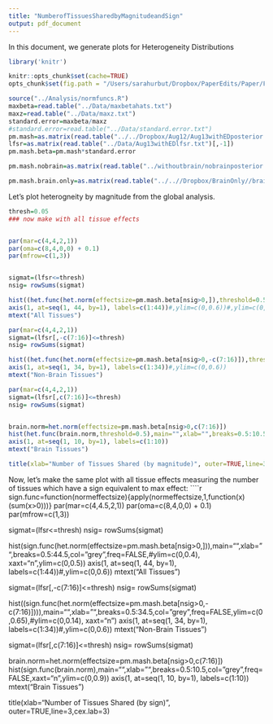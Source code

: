 ```yaml
---
title: "NumberofTissuesSharedbyMagnitudeandSign"
output: pdf_document
---
```


In this document, we generate plots for Heterogeneity Distributions

```r
library('knitr')

knitr::opts_chunk$set(cache=TRUE)
opts_chunk$set(fig.path = "/Users/sarahurbut/Dropbox/PaperEdits/Paper/Figures/") 

source("../Analysis/normfuncs.R")
maxbeta=read.table("../Data/maxbetahats.txt")
maxz=read.table("../Data/maxz.txt")
standard.error=maxbeta/maxz
#standard.error=read.table("../Data/standard.error.txt")
pm.mash=as.matrix(read.table("../../Dropbox/Aug12/Aug13withEDposterior.means.txt")[,-1])
lfsr=as.matrix(read.table("../Data/Aug13withEDlfsr.txt")[,-1])
pm.mash.beta=pm.mash*standard.error

pm.mash.nobrain=as.matrix(read.table("../withoutbrain/nobrainposterior.means.txt")[,-1])*standard.error[,-c(7:16)]

pm.mash.brain.only=as.matrix(read.table("../..//Dropbox/BrainOnly//brainonlyposterior.means.txt")[,-1])*standard.error[,c(7:16)]

```

Let's plot heterogneity by magnitude from the global analysis.

```r
thresh=0.05
### now make with all tissue effects


par(mar=c(4,4,2,1))
par(oma=c(8,4,0,0) + 0.1)
par(mfrow=c(1,3))


sigmat=(lfsr<=thresh)
nsig= rowSums(sigmat)

hist((het.func(het.norm(effectsize=pm.mash.beta[nsig>0,]),threshold=0.5)),main="",xlab="",breaks=0.5:44.5,col="grey",freq=FALSE,ylim=c(0,0.5),xaxt="n")
axis(1, at=seq(1, 44, by=1), labels=c(1:44))#,ylim=c(0,0.6))#,ylim=c(0,0.6))
mtext("All Tissues")

par(mar=c(4,4,2,1))
sigmat=(lfsr[,-c(7:16)]<=thresh)
nsig= rowSums(sigmat)

hist((het.func(het.norm(effectsize=pm.mash.beta[nsig>0,-c(7:16)]),threshold=0.5)),main="",xlab="",breaks=0.5:34.5,col="grey",freq=FALSE,ylim=c(0,0.65),xaxt="n")
axis(1, at=seq(1, 34, by=1), labels=c(1:34))#,ylim=c(0,0.6))
mtext("Non-Brain Tissues")

par(mar=c(4,4,2,1))
sigmat=(lfsr[,c(7:16)]<=thresh)
nsig= rowSums(sigmat)


brain.norm=het.norm(effectsize=pm.mash.beta[nsig>0,c(7:16)])
hist(het.func(brain.norm,threshold=0.5),main="",xlab="",breaks=0.5:10.5,col="grey",freq=FALSE,xaxt="n",ylim=c(0,0.9))
axis(1, at=seq(1, 10, by=1), labels=c(1:10))
mtext("Brain Tissues")

title(xlab="Number of Tissues Shared (by magnitude)", outer=TRUE,line=3,cex.lab=3)
````




Now, let's make the same plot with all tissue effects measuring the number of tissues which have a sign equivalent to max effect:
````r

sign.func=function(normeffectsize){apply(normeffectsize,1,function(x)(sum(x>0)))}
par(mar=c(4,4.5,2,1))
par(oma=c(8,4,0,0) + 0.1)
par(mfrow=c(1,3))



sigmat=(lfsr<=thresh)
nsig= rowSums(sigmat)

hist(sign.func(het.norm(effectsize=pm.mash.beta[nsig>0,])),main="",xlab="",breaks=0.5:44.5,col="grey",freq=FALSE,#ylim=c(0,0.4),
     xaxt="n",ylim=c(0,0.5))
axis(1, at=seq(1, 44, by=1), labels=c(1:44))#,ylim=c(0,0.6))
mtext("All Tissues")


sigmat=(lfsr[,-c(7:16)]<=thresh)
nsig= rowSums(sigmat)

hist((sign.func(het.norm(effectsize=pm.mash.beta[nsig>0,-c(7:16)]))),main="",xlab="",breaks=0.5:34.5,col="grey",freq=FALSE,ylim=c(0,0.65),#ylim=c(0,0.14),
     xaxt="n")
axis(1, at=seq(1, 34, by=1), labels=c(1:34))#,ylim=c(0,0.6))
mtext("Non-Brain Tissues")

sigmat=(lfsr[,c(7:16)]<=thresh)
nsig= rowSums(sigmat)


brain.norm=het.norm(effectsize=pm.mash.beta[nsig>0,c(7:16)])
hist(sign.func(brain.norm),main="",xlab="",breaks=0.5:10.5,col="grey",freq=FALSE,xaxt="n",ylim=c(0,0.9))
axis(1, at=seq(1, 10, by=1), labels=c(1:10))
mtext("Brain Tissues")

title(xlab="Number of Tissues Shared (by sign)", outer=TRUE,line=3,cex.lab=3)
```
```

